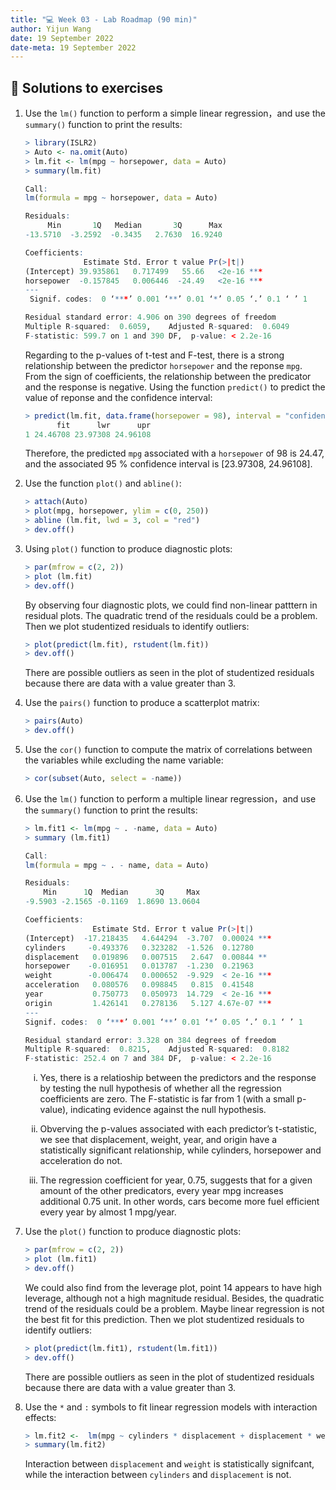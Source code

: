 ```yaml
---
title: "💻 Week 03 - Lab Roadmap (90 min)"
author: Yijun Wang
date: 19 September 2022
date-meta: 19 September 2022
---
```


## 🔑 Solutions to exercises

1. Use the `lm()` function to perform a simple linear regression，and use the `summary()` function to print the results:

    ```r
    > library(ISLR2)
    > Auto <- na.omit(Auto)
    > lm.fit <- lm(mpg ~ horsepower, data = Auto)
    > summary(lm.fit)
    
    Call:
    lm(formula = mpg ~ horsepower, data = Auto)

    Residuals:
         Min       1Q   Median       3Q      Max 
    -13.5710  -3.2592  -0.3435   2.7630  16.9240 

    Coefficients:
                 Estimate Std. Error t value Pr(>|t|)    
    (Intercept) 39.935861   0.717499   55.66   <2e-16 ***
    horsepower  -0.157845   0.006446  -24.49   <2e-16 ***
    ---
     Signif. codes:  0 ‘***’ 0.001 ‘**’ 0.01 ‘*’ 0.05 ‘.’ 0.1 ‘ ’ 1

    Residual standard error: 4.906 on 390 degrees of freedom
    Multiple R-squared:  0.6059,    Adjusted R-squared:  0.6049 
    F-statistic: 599.7 on 1 and 390 DF,  p-value: < 2.2e-16
    ```

    Regarding to the p-values of t-test and F-test, there is a strong relationship between the predictor `horsepower` and the reponse `mpg`. From the sign of coefficients, the relationship between the predicator and the response is negative. Using the function `predict()` to predict the value of reponse and the confidence interval:

    ```r
    > predict(lm.fit, data.frame(horsepower = 98), interval = "confidence")
           fit      lwr      upr
    1 24.46708 23.97308 24.96108
    ``` 
    
    Therefore, the predicted `mpg` associated with a `horsepower` of 98 is 24.47, and the associated 95 % confidence interval is [23.97308, 24.96108].

2. Use the function `plot()` and `abline()`:

    ```r
    > attach(Auto)
    > plot(mpg, horsepower, ylim = c(0, 250))
    > abline (lm.fit, lwd = 3, col = "red")
    > dev.off()
    ``` 

3. Using `plot()` function to produce diagnostic plots:

    ```r
    > par(mfrow = c(2, 2))
    > plot (lm.fit)
    > dev.off()
    ```

   By observing four diagnostic plots, we could find non-linear patttern in residual plots. The quadratic trend of the residuals could be a problem. Then we plot studentized residuals to identify outliers:

    ```r
    > plot(predict(lm.fit), rstudent(lm.fit))
    > dev.off()
    ```
    
    There are possible outliers as seen in the plot of studentized residuals because there are data with a value greater than 3.

4. Use the `pairs()` function to produce a scatterplot matrix:

    ```r
    > pairs(Auto)
    > dev.off()
    ```

5. Use the `cor()` function to compute the matrix of correlations between the variables while excluding the name variable:

    ```r
    > cor(subset(Auto, select = -name))
    ```

6. Use the `lm()` function to perform a multiple linear regression，and use the `summary()` function to print the results:

    ```r
    > lm.fit1 <- lm(mpg ~ . -name, data = Auto)
    > summary (lm.fit1)
    
    Call:
    lm(formula = mpg ~ . - name, data = Auto)

    Residuals:
        Min      1Q  Median      3Q     Max 
    -9.5903 -2.1565 -0.1169  1.8690 13.0604 

    Coefficients:
                   Estimate Std. Error t value Pr(>|t|)    
    (Intercept)  -17.218435   4.644294  -3.707  0.00024 ***
    cylinders     -0.493376   0.323282  -1.526  0.12780    
    displacement   0.019896   0.007515   2.647  0.00844 ** 
    horsepower    -0.016951   0.013787  -1.230  0.21963    
    weight        -0.006474   0.000652  -9.929  < 2e-16 ***
    acceleration   0.080576   0.098845   0.815  0.41548    
    year           0.750773   0.050973  14.729  < 2e-16 ***
    origin         1.426141   0.278136   5.127 4.67e-07 ***
    ---
    Signif. codes:  0 ‘***’ 0.001 ‘**’ 0.01 ‘*’ 0.05 ‘.’ 0.1 ‘ ’ 1

    Residual standard error: 3.328 on 384 degrees of freedom
    Multiple R-squared:  0.8215,    Adjusted R-squared:  0.8182 
    F-statistic: 252.4 on 7 and 384 DF,  p-value: < 2.2e-16
    ```
    
    i. Yes, there is a relatioship between the predictors and the response by testing the null hypothesis of whether all the regression coefficients are zero. The F-statistic is far from 1 (with a small p-value), indicating evidence against the null hypothesis.

    ii. Obverving the p-values associated with each predictor’s t-statistic, we see that displacement, weight, year, and origin have a statistically significant relationship, while cylinders, horsepower and acceleration do not.

    iii. The regression coefficient for year, 0.75, suggests that for a given amount of the other predicators, every year mpg increases additional 0.75 unit. In other words, cars become more fuel efficient every year by almost 1 mpg/year.

7. Use the `plot()` function to produce diagnostic plots:

    ```r
    > par(mfrow = c(2, 2))
    > plot (lm.fit1)
    > dev.off()
    ```
    
     We could also find from the leverage plot, point 14 appears to have high leverage, although not a high magnitude residual. Besides, the quadratic trend of the residuals could be a problem. Maybe linear regression is not the best fit for this prediction. Then we plot studentized residuals to identify outliers:

    ```r
    > plot(predict(lm.fit1), rstudent(lm.fit1))
    > dev.off()
    ```

    There are possible outliers as seen in the plot of studentized residuals because there are data with a value greater than 3.

8. Use the `*` and `:` symbols to fit linear regression models with interaction effects:

    ```r
    > lm.fit2 <-  lm(mpg ~ cylinders * displacement + displacement * weight, data = Auto)
    > summary(lm.fit2)
    ```

    Interaction between `displacement` and `weight` is statistically signifcant, while the interaction between `cylinders` and `displacement` is not.
